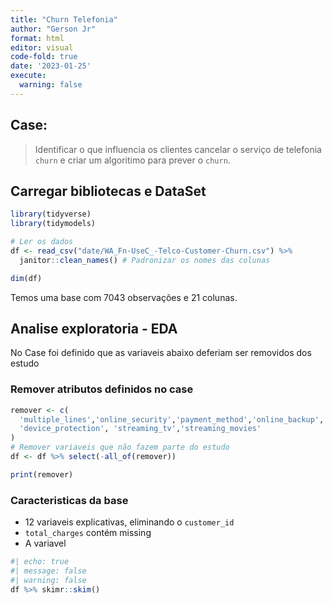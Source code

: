 ```yaml
---
title: "Churn Telefonia"
author: "Gerson Jr"
format: html
editor: visual
code-fold: true
date: '2023-01-25'
execute: 
  warning: false
---
```


## Case:

> Identificar o que influencia os clientes cancelar o serviço de telefonia `churn` e criar um algoritimo para prever o `churn`.

## Carregar bibliotecas e DataSet

```r
library(tidyverse)
library(tidymodels)
```

```r
# Ler os dados
df <- read_csv("date/WA_Fn-UseC_-Telco-Customer-Churn.csv") %>%
  janitor::clean_names() # Padronizar os nomes das colunas 

dim(df)
```

Temos uma base com 7043 observações e 21 colunas.

## Analise exploratoria - EDA

No Case foi definido que as variaveis abaixo deferiam ser removidos dos estudo

### Remover atributos definidos no case

```r
remover <- c(
  'multiple_lines','online_security','payment_method','online_backup',
  'device_protection', 'streaming_tv','streaming_movies'
)
# Remover variaveis que não fazem parte do estudo
df <- df %>% select(-all_of(remover))

print(remover)
```

### Caracteristicas da base

-   12 variaveis explicativas, eliminando o `customer_id`
-   `total_charges` contém missing
-   A variavel

```r
#| echo: true
#| message: false
#| warning: false
df %>% skimr::skim()
```

